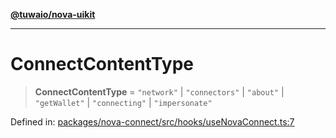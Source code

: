 [**@tuwaio/nova-uikit**](../../../../README.md)

***

# ConnectContentType

> **ConnectContentType** = `"network"` \| `"connectors"` \| `"about"` \| `"getWallet"` \| `"connecting"` \| `"impersonate"`

Defined in: [packages/nova-connect/src/hooks/useNovaConnect.ts:7](https://github.com/TuwaIO/nova-uikit/blob/c5966b47098fadfcd351ee0f3acccb5fb074cf44/packages/nova-connect/src/hooks/useNovaConnect.ts#L7)
